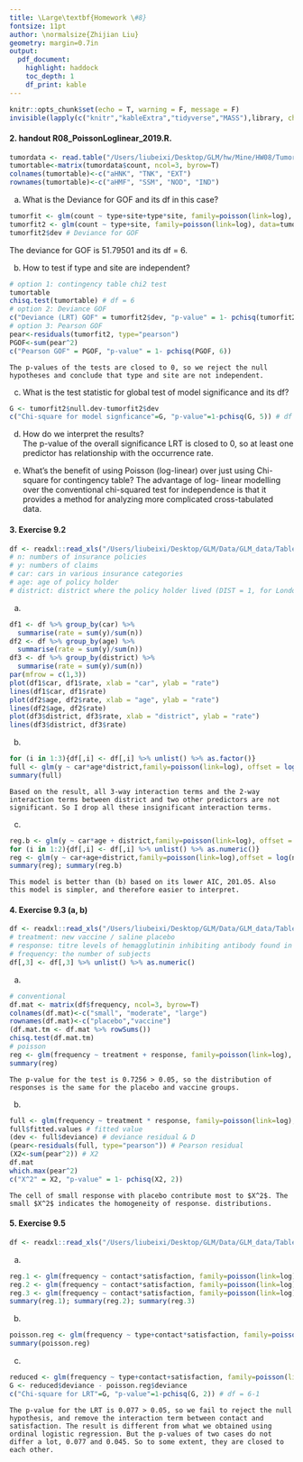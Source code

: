 ```yaml
---
title: \Large\textbf{Homework \#8}
fontsize: 11pt
author: \normalsize{Zhijian Liu}
geometry: margin=0.7in
output: 
  pdf_document: 
    highlight: haddock
    toc_depth: 1
    df_print: kable
---
```

```r
knitr::opts_chunk$set(echo = T, warning = F, message = F)
invisible(lapply(c("knitr","kableExtra","tidyverse","MASS"),library, character.only=TRUE))
```
\vspace{-0.5cm}
#### 2. handout R08_PoissonLoglinear_2019.R.
```r
tumordata <- read.table("/Users/liubeixi/Desktop/GLM/hw/Mine/HW08/TumorData.txt", head=T)
tumortable<-matrix(tumordata$count, ncol=3, byrow=T)
colnames(tumortable)<-c("aHNK", "TNK", "EXT")
rownames(tumortable)<-c("aHMF", "SSM", "NOD", "IND")
```
(a) What is the Deviance for GOF and its df in this case?
```r
tumorfit <- glm(count ~ type+site+type*site, family=poisson(link=log), data=tumordata)
tumorfit2 <- glm(count ~ type+site, family=poisson(link=log), data=tumordata)
tumorfit2$dev # Deviance for GOF
```
The deviance for GOF is 51.79501 and its df = 6.

(b) How to test if type and site are independent?
```r
# option 1: contingency table chi2 test
tumortable
chisq.test(tumortable) # df = 6
# option 2: Deviance GOF
c("Deviance (LRT) GOF" = tumorfit2$dev, "p-value" = 1- pchisq(tumorfit2$dev, 6))
# option 3: Pearson GOF
pear<-residuals(tumorfit2, type="pearson")
PGOF<-sum(pear^2)
c("Pearson GOF" = PGOF, "p-value" = 1- pchisq(PGOF, 6))
```
    The p-values of the tests are closed to 0, so we reject the null hypotheses and conclude that type and site are not independent.  
(c) What is the test statistic for global test of model significance and its df?
```r
G <- tumorfit2$null.dev-tumorfit2$dev
c("Chi-square for model signficance"=G, "p-value"=1-pchisq(G, 5)) # df = 6-1
```

(d) How do we interpret the results?  
    The p-value of the overall significance LRT is closed to 0, so at least one predictor has relationship with the occurrence rate.

(e) What's the benefit of using Poisson (log-linear) over just using Chi-square for contingency table?
    The advantage of log- linear modelling over the conventional chi-squared test for independence is that it provides a method for analyzing more complicated cross-tabulated data.
    
#### 3. Exercise 9.2
```r
df <- readxl::read_xls("/Users/liubeixi/Desktop/GLM/Data/GLM_data/Table 9.13 Car insurance.xls", skip = 2)
# n: numbers of insurance policies
# y: numbers of claims
# car: cars in various insurance categories
# age: age of policy holder
# district: district where the policy holder lived (DIST = 1, for London and other major cities, and DIST = 0, otherwise)
```

(a) 

```r
df1 <- df %>% group_by(car) %>%
  summarise(rate = sum(y)/sum(n))
df2 <- df %>% group_by(age) %>%
  summarise(rate = sum(y)/sum(n))
df3 <- df %>% group_by(district) %>%
  summarise(rate = sum(y)/sum(n))
par(mfrow = c(1,3))
plot(df1$car, df1$rate, xlab = "car", ylab = "rate")
lines(df1$car, df1$rate)
plot(df2$age, df2$rate, xlab = "age", ylab = "rate")
lines(df2$age, df2$rate)
plot(df3$district, df3$rate, xlab = "district", ylab = "rate")
lines(df3$district, df3$rate)
```

(b)
```r
for (i in 1:3){df[,i] <- df[,i] %>% unlist() %>% as.factor()}
full <- glm(y ~ car*age*district,family=poisson(link=log), offset = log(n),data=df)
summary(full)
```
    Based on the result, all 3-way interaction terms and the 2-way interaction terms between district and two other predictors are not significant. So I drop all these insignificant interaction terms.
(c)
```r
reg.b <- glm(y ~ car*age + district,family=poisson(link=log), offset = log(n), data=df) 
for (i in 1:2){df[,i] <- df[,i] %>% unlist() %>% as.numeric()}
reg <- glm(y ~ car+age+district,family=poisson(link=log),offset = log(n), data=df)
summary(reg); summary(reg.b)
```
    This model is better than (b) based on its lower AIC, 201.05. Also this model is simpler, and therefore easier to interpret.  
    
#### 4. Exercise 9.3 (a, b)
```r
df <- readxl::read_xls("/Users/liubeixi/Desktop/GLM/Data/GLM_data/Table 9.6 Trial of influenza vaccine.xls", skip = 2)
# treatment: new vaccine / saline placebo
# response: titre levels of hemagglutinin inhibiting antibody found in the blood six weeks after vaccination
# frequency: the number of subjects
df[,3] <- df[,3] %>% unlist() %>% as.numeric()
```

(a)
```r
# conventional 
df.mat <- matrix(df$frequency, ncol=3, byrow=T)
colnames(df.mat)<-c("small", "moderate", "large")
rownames(df.mat)<-c("placebo","vaccine")
(df.mat.tm <- df.mat %>% rowSums())
chisq.test(df.mat.tm)
# poisson
reg <- glm(frequency ~ treatment + response, family=poisson(link=log), data=df)
summary(reg)
```
    The p-value for the test is 0.7256 > 0.05, so the distribution of responses is the same for the placebo and vaccine groups.

(b)
```r
full <- glm(frequency ~ treatment * response, family=poisson(link=log), data=df)
full$fitted.values # fitted value
(dev <- full$deviance) # deviance residual & D
(pear<-residuals(full, type="pearson")) # Pearson residual
(X2<-sum(pear^2)) # X2
df.mat
which.max(pear^2) 
c("X^2" = X2, "p-value" = 1- pchisq(X2, 2))
```
    The cell of small response with placebo contribute most to $X^2$. The small $X^2$ indicates the homogeneity of response. distributions.

#### 5. Exercise 9.5
```r
df <- readxl::read_xls("/Users/liubeixi/Desktop/GLM/Data/GLM_data/Table 8.5 Housing conditions.xls", skip = 2)
```
(a)
```r
reg.1 <- glm(frequency ~ contact*satisfaction, family=poisson(link=log), data=df[df$type==unique(df$type)[1],])
reg.2 <- glm(frequency ~ contact*satisfaction, family=poisson(link=log), data=df[df$type==unique(df$type)[2],])
reg.3 <- glm(frequency ~ contact*satisfaction, family=poisson(link=log), data=df[df$type==unique(df$type)[3],])
summary(reg.1); summary(reg.2); summary(reg.3)
```

(b)
```r
poisson.reg <- glm(frequency ~ type+contact*satisfaction, family=poisson(link=log), data=df)
summary(poisson.reg)
```

(c)
```r
reduced <- glm(frequency ~ type+contact+satisfaction, family=poisson(link=log), data=df)
G <- reduced$deviance - poisson.reg$deviance
c("Chi-square for LRT"=G, "p-value"=1-pchisq(G, 2)) # df = 6-1
```
    The p-value for the LRT is 0.077 > 0.05, so we fail to reject the null hypothesis, and remove the interaction term between contact and satisfaction. The result is different from what we obtained using ordinal logistic regression. But the p-values of two cases do not differ a lot, 0.077 and 0.045. So to some extent, they are closed to each other.



